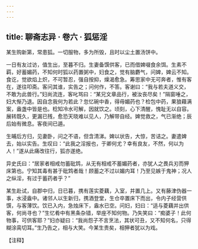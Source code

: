 ```yaml
---
---
---
```

title: 聊斋志异 · 卷六 · 狐惩淫
---

某生购新第，常患狐。一切服物，多为所毁，且时以尘土置汤饼中。

一日有友过访，值生出，至暮不归。生妻备馔供客，已而借婢啜食余饵。生素不羁，好蓄媚药，不知何时狐以药置粥中，妇食之，觉有脑麝气，问婢，婢云不知。食讫，觉欲焰上炽，不可暂忍，强自按抑，燥渴愈急。筹思家中无可奔者，惟有客在，遂往叩斋。客问其谁，实告之；问何作，不答。客谢曰：“我与若夫道义交，不敢为此兽行。”妇尚流连，客叱骂曰：“某兄文章品行，被汝丧尽矣！”隔窗唾之，妇大惭乃退。因自念我何为若此？忽忆碗中香，得毋媚药也？检包中药，果狼藉满案，盎盏中皆是也。稔知冷水可解，因就饮之。顷刻，心下清醒，愧耻无以自容。展转既久，更漏已残，愈恐天晓难以见人，乃解带自经。婢觉救之，气已渐绝；辰后始有微息。客夜间已遁。

生晡后方归，见妻卧，问之不语，但含清涕。婢以状告，大惊，苦诘之。妻遣婢去，始以实告。生叹曰：“此我之淫报也，于卿何尤？幸有良友，不然，何以为人！”遂从此痛改往行，狐亦遂绝。

异史氏曰：“居家者相戒勿蓄砒鸩，从无有相戒不蓄媚药者，亦犹人之畏兵刃而狎床第也。宁知其毒有甚于砒鸩者哉！顾蓄之不过以媚内耳！乃至见嫉于鬼神；况人之纵淫，有过于蓄药者乎？”

某生赴试，自郡中归，日已暮，携有莲实菱藕，入室，并置几上。又有藤津伪器一事，水浸盎中。诸邻人以生新归，携酒登堂，生仓卒置床下而出，令内子经营供馔，与客薄饮。饮已入内，急烛床下，盎水已空。问妇，妇曰：“适与菱藕并出供客，何尚寻也？”生忆肴中有黑条杂错，举座不知何物。乃失笑曰：“痴婆子！此何物事，可供客耶？”妇亦疑曰：“我尚怨子不言烹法，其状可丑，又不知何名，只得糊涂脔切耳。”生乃告之，相与大笑。今某生贵矣，相狎者犹以为戏。

【注释】

